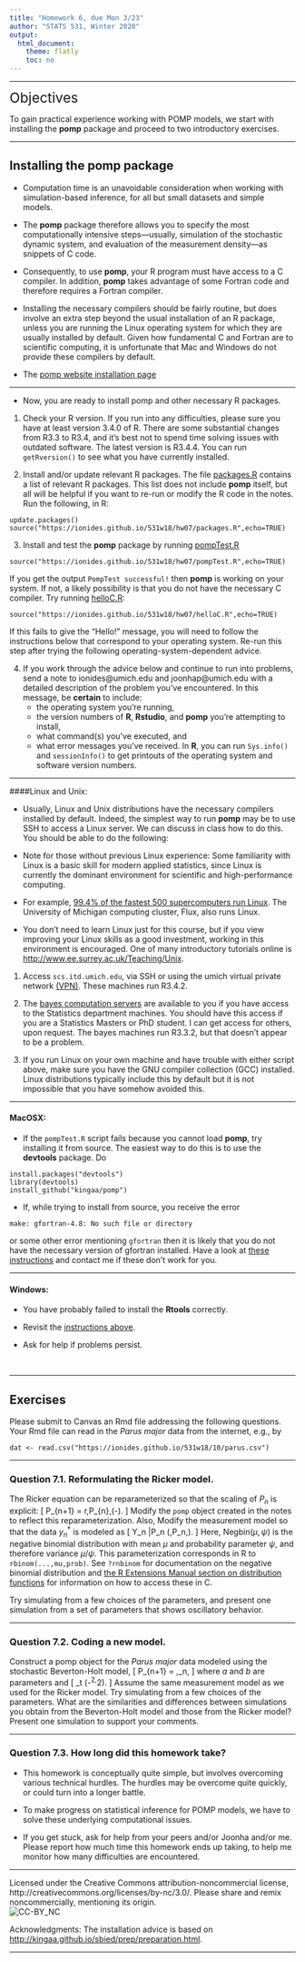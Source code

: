 ```yaml
---
title: "Homework 6, due Mon 3/23"
author: "STATS 531, Winter 2020"
output:
  html_document:
    theme: flatly
    toc: no
---
```


\newcommand\prob{\mathbb{P}}
\newcommand\E{\mathbb{E}}
\newcommand\var{\mathrm{Var}}
\newcommand\cov{\mathrm{Cov}}
\newcommand\data[1]{#1^*}

--------


<big><big><big>Objectives</big></big></big>

To gain practical experience working with POMP models, we start with installing the **pomp** package and proceed to two introductory exercises.


------

## Installing the **pomp** package



* Computation time is an unavoidable consideration when working with simulation-based inference, for all but small datasets and simple models. 

* The **pomp** package therefore allows you to specify the most computationally intensive steps---usually, simulation of the stochastic dynamic system, and evaluation of the measurement density---as snippets of C code. 

* Consequently, to use **pomp**, your R program must have access to a C compiler. 
In addition, **pomp** takes advantage of some Fortran code and therefore requires a Fortran compiler. 

* Installing the necessary compilers should be fairly routine, but does involve an extra step beyond the usual installation of an R package, unless you are running the Linux operating system for which they are usually installed by default. Given how fundamental C and Fortran are to scientific computing, it is unfortunate that Mac and Windows do not provide these compilers by default.

* The [pomp website installation page](https://kingaa.github.io/pomp/install.html)

-----------------

* Now, you are ready to install pomp and other necessary R packages. 

1. Check your R version. If you run into any difficulties, please sure you have at least version 3.4.0 of R. There are some substantial changes from R3.3 to R3.4, and it's best not to spend time solving issues with outdated software. The latest version is R3.4.4. You can run `getRversion()` to see what you have currently installed.

2. Install and/or update relevant R packages. The file [packages.R](packages.R) contains a list of relevant R packages. This list does not include **pomp** itself, but all will be helpful if you want to re-run or modify the R code in the notes. Run the following, in R:
```
update.packages()
source("https://ionides.github.io/531w18/hw07/packages.R",echo=TRUE)
```

3. Install and test the **pomp** package by running [pompTest.R](pompTest.R)
```
source("https://ionides.github.io/531w18/hw07/pompTest.R",echo=TRUE)
```
If you get the output `PompTest successful!` then **pomp** is working on your system. 
If not, a likely possibility is that you do not have the necessary C compiler. 
Try running [helloC.R](helloC.R):
```
source("https://ionides.github.io/531w18/hw07/helloC.R",echo=TRUE)
```
If this fails to give the "Hello!" message, you will need to follow the instructions below that correspond to your operating system. 
Re-run this step after trying the following operating-system-dependent advice.

4. If you work through the advice below and continue to run into problems, send a note to ionides@umich.edu and joonhap@umich.edu with a detailed description of the problem you've encountered.
In this message, be **certain** to include:
    - the operating system you’re running,
    - the version numbers of **R**, **Rstudio**, and **pomp** you’re attempting to install,
    - what command(s) you've executed, and
    - what error messages you've received.
In **R**, you can run `Sys.info()` and `sessionInfo()` to get printouts of the operating system and software version numbers.

-------

####Linux and Unix: 

* Usually, Linux and Unix distributions have the necessary compilers installed by default. Indeed, the simplest way to run **pomp** may be to use SSH to access a Linux server. We can discuss in class how to do this. You should be able to do the following:

* Note for those without previous Linux experience: Some familiarity with Linux is a basic skill for modern applied statistics, since Linux is currently the dominant environment for scientific and high-performance computing. 

* For example, [99.4% of the fastest 500 supercomputers run Linux](https://en.wikipedia.org/wiki/Linux_adoption#Supercomputers). The University of Michigan computing cluster, Flux, also runs Linux. 

* You don't need to learn Linux just for this course, but if you view improving your Linux skills as a good investment, working in this environment is encouraged. One of many introductory tutorials online is [http://www.ee.surrey.ac.uk/Teaching/Unix](http://www.ee.surrey.ac.uk/Teaching/Unix).

1. Access `scs.itd.umich.edu`, via SSH or using the umich virtual private network [(VPN)](http://www.itcom.itd.umich.edu/vpn/). These machines run R3.4.2.

2. The [bayes computation servers](https://kb.lsa.umich.edu/lsait/index.php/Bayes_Computation_Servers_(Statistics_Department)) are available to you if you have access to the Statistics department machines. 
You should have this access if you are a Statistics Masters or PhD student. I can get access for others, upon request. 
The bayes machines run R3.3.2, but that doesn't appear to be a problem.


3. If you run Linux on your own machine and have trouble with either script above, make sure you have the GNU compiler collection (GCC) installed. Linux distributions typically include this by default but it is not impossible that you have somehow avoided this.


--------

#### MacOSX:

* If the `pompTest.R` script fails because you cannot load **pomp**, try installing it from source.
The easiest way to do this is to use the **devtools** package.
Do
```
install.packages("devtools")
library(devtools)
install_github("kingaa/pomp")
```

* If, while trying to install from source, you receive the error
```
make: gfortran-4.8: No such file or directory
```
or some other error mentioning `gfortran` then it is likely that you do not have the necessary version of gfortran installed.  Have a look at [these instructions](http://kingaa.github.io/mac-fortran.html) and contact me if these don’t work for you.

-------


#### Windows:

* You have probably failed to install the **Rtools** correctly.

* Revisit the [instructions above](#windows-users-must-install-rtools).

* Ask for help if problems persist.

<br>

------


## Exercises

Please submit to Canvas an Rmd file addressing the following questions. Your Rmd file can read in the *Parus major* data from the internet, e.g., by
```
dat <- read.csv("https://ionides.github.io/531w18/10/parus.csv")
```

------------

### Question 7.1. Reformulating the Ricker model.

The Ricker equation can be reparameterized so that the scaling of $P_n$ is explicit:
\[
P_{n+1} = r\,P_{n}\,\exp\left(-\frac{P_{n}}{k}\right).
\]
Modify the `pomp` object created in the notes to reflect this reparameterization. Also, Modify the measurement model so that the data $\data{y_n}$ is modeled as 
\[
Y_n |P_n \sim \mathrm{Negbin}(\phi\,P_n,\psi).
\]
Here, $\mathrm{Negbin}(\mu,\psi)$ is the negative binomial distribution with mean $\mu$ and  probability parameter $\psi$, and therefore variance $\mu/\psi$. This parameterization corresponds in R to `rbinom(...,mu,prob)`. See `?rnbinom` for documentation on the negative binomial distribution and [the R Extensions Manual section on distribution functions](http://cran.r-project.org/doc/manuals/r-release/R-exts.html#Distribution-functions) for information on how to access these in C. 

Try simulating from a few choices of the parameters, and present one simulation from a set of parameters that shows oscillatory behavior.

----------

### Question 7.2. Coding a new model.

Construct a pomp object for the *Parus major* data modeled using the stochastic Beverton-Holt model,
\[
P_{n+1} = \frac{a\,P_n}{1+b\,P_n}\,\varepsilon_n,
\]
where $a$ and $b$ are parameters and
\[
\varepsilon_t \sim \mathrm{Lognormal}(-\tfrac{1}{2}\sigma^2,\sigma^2).
\]
Assume the same measurement model as we used for the Ricker model. Try simulating from a few choices of the parameters. What are the similarities and differences between simulations you obtain from the Beverton-Holt model and those from the Ricker model? Present one simulation to support your comments.

----------

### Question 7.3. How long did this homework take?

* This homework is conceptually quite simple, but involves overcoming various technical hurdles. 
The hurdles may be overcome quite quickly, or could turn into a longer battle.

* To make progress on statistical inference for POMP models, we have to solve these underlying computational issues.

* If you get stuck, ask for help from your peers and/or Joonha and/or me. Please report how much time this homework ends up taking, to help me monitor how many difficulties are encountered.

---------------

Licensed under the Creative Commons attribution-noncommercial license, http://creativecommons.org/licenses/by-nc/3.0/.
Please share and remix noncommercially, mentioning its origin.  
![CC-BY_NC](cc-by-nc.png)

Acknowledgments: The installation advice is based on [http://kingaa.github.io/sbied/prep/preparation.html](http://kingaa.github.io/sbied/prep/preparation.html).

---------------




